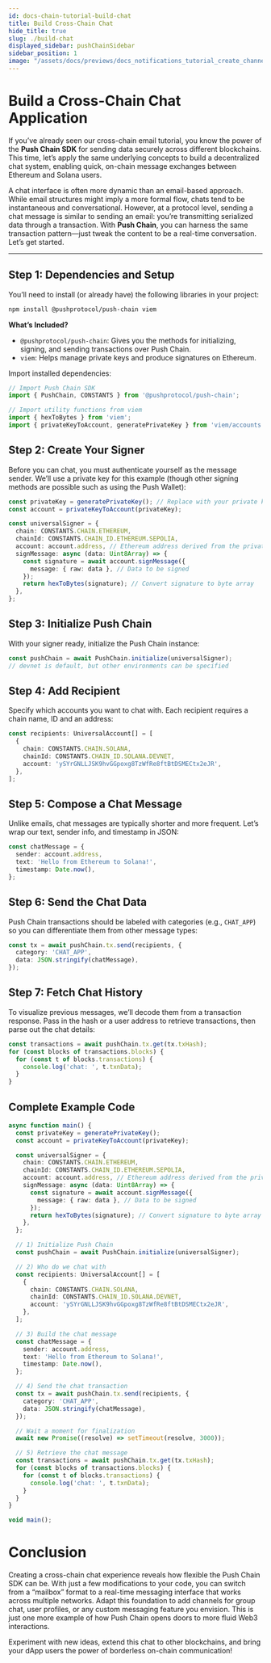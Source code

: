 ```yaml
---
id: docs-chain-tutorial-build-chat
title: Build Cross-Chain Chat
hide_title: true
slug: ./build-chat
displayed_sidebar: pushChainSidebar
sidebar_position: 1
image: "/assets/docs/previews/docs_notifications_tutorial_create_channel--creating_your_channel.png"
---
```


# Build a Cross-Chain Chat Application

If you’ve already seen our cross-chain email tutorial, you know the power of the **Push Chain SDK** for sending data securely across different blockchains. This time, let’s apply the same underlying concepts to build a decentralized chat system, enabling quick, on-chain message exchanges between Ethereum and Solana users.

A chat interface is often more dynamic than an email-based approach. While email structures might imply a more formal flow, chats tend to be instantaneous and conversational. However, at a protocol level, sending a chat message is similar to sending an email: you’re transmitting serialized data through a transaction. With **Push Chain**, you can harness the same transaction pattern—just tweak the content to be a real-time conversation. Let’s get started.

<head>
  <title>{`Cross-Chain Chat | Tutorial | Push Chain | Push Documentation`}</title>
</head>

---

## Step 1: Dependencies and Setup

You’ll need to install (or already have) the following libraries in your project:

```bash
npm install @pushprotocol/push-chain viem
```

**What’s Included?**

- `@pushprotocol/push-chain`: Gives you the methods for initializing, signing, and sending transactions over Push Chain.
- `viem`: Helps manage private keys and produce signatures on Ethereum.

Import installed dependencies:

```typescript
// Import Push Chain SDK
import { PushChain, CONSTANTS } from '@pushprotocol/push-chain';

// Import utility functions from viem
import { hexToBytes } from 'viem';
import { privateKeyToAccount, generatePrivateKey } from 'viem/accounts';
```

## Step 2: Create Your Signer

Before you can chat, you must authenticate yourself as the message sender. We’ll use a private key for this example (though other signing methods are possible such as using the Push Wallet):

```typescript
const privateKey = generatePrivateKey(); // Replace with your private key
const account = privateKeyToAccount(privateKey);

const universalSigner = {
  chain: CONSTANTS.CHAIN.ETHEREUM,
  chainId: CONSTANTS.CHAIN_ID.ETHEREUM.SEPOLIA,
  account: account.address, // Ethereum address derived from the private key
  signMessage: async (data: Uint8Array) => {
    const signature = await account.signMessage({
      message: { raw: data }, // Data to be signed
    });
    return hexToBytes(signature); // Convert signature to byte array
  },
};
```

## Step 3: Initialize Push Chain

With your signer ready, initialize the Push Chain instance:

```typescript
const pushChain = await PushChain.initialize(universalSigner);
// devnet is default, but other environments can be specified
```

## Step 4: Add Recipient

Specify which accounts you want to chat with. Each recipient requires a chain name, ID and an address:

```typescript
const recipients: UniversalAccount[] = [
  {
    chain: CONSTANTS.CHAIN.SOLANA,
    chainId: CONSTANTS.CHAIN_ID.SOLANA.DEVNET,
    account: 'ySYrGNLLJSK9hvGGpoxg8TzWfRe8ftBtDSMECtx2eJR',
  },
];
```

## Step 5: Compose a Chat Message

Unlike emails, chat messages are typically shorter and more frequent. Let’s wrap our text, sender info, and timestamp in JSON:

```typescript
const chatMessage = {
  sender: account.address,
  text: 'Hello from Ethereum to Solana!',
  timestamp: Date.now(),
};
```

## Step 6: Send the Chat Data

Push Chain transactions should be labeled with categories (e.g., `CHAT_APP`) so you can differentiate them from other message types:

```typescript
const tx = await pushChain.tx.send(recipients, {
  category: 'CHAT_APP',
  data: JSON.stringify(chatMessage),
});
```

## Step 7: Fetch Chat History

To visualize previous messages, we’ll decode them from a transaction response. Pass in the hash or a user address to retrieve transactions, then parse out the chat details:

```typescript
const transactions = await pushChain.tx.get(tx.txHash);
for (const blocks of transactions.blocks) {
  for (const t of blocks.transactions) {
    console.log('chat: ', t.txnData);
  }
}
```

## Complete Example Code

```typescript
async function main() {
  const privateKey = generatePrivateKey();
  const account = privateKeyToAccount(privateKey);

  const universalSigner = {
    chain: CONSTANTS.CHAIN.ETHEREUM,
    chainId: CONSTANTS.CHAIN_ID.ETHEREUM.SEPOLIA,
    account: account.address, // Ethereum address derived from the private key
    signMessage: async (data: Uint8Array) => {
      const signature = await account.signMessage({
        message: { raw: data }, // Data to be signed
      });
      return hexToBytes(signature); // Convert signature to byte array
    },
  };

  // 1) Initialize Push Chain
  const pushChain = await PushChain.initialize(universalSigner);

  // 2) Who do we chat with
  const recipients: UniversalAccount[] = [
    {
      chain: CONSTANTS.CHAIN.SOLANA,
      chainId: CONSTANTS.CHAIN_ID.SOLANA.DEVNET,
      account: 'ySYrGNLLJSK9hvGGpoxg8TzWfRe8ftBtDSMECtx2eJR',
    },
  ];

  // 3) Build the chat message
  const chatMessage = {
    sender: account.address,
    text: 'Hello from Ethereum to Solana!',
    timestamp: Date.now(),
  };

  // 4) Send the chat transaction
  const tx = await pushChain.tx.send(recipients, {
    category: 'CHAT_APP',
    data: JSON.stringify(chatMessage),
  });

  // Wait a moment for finalization
  await new Promise((resolve) => setTimeout(resolve, 3000));

  // 5) Retrieve the chat message
  const transactions = await pushChain.tx.get(tx.txHash);
  for (const blocks of transactions.blocks) {
    for (const t of blocks.transactions) {
      console.log('chat: ', t.txnData);
    }
  }
}

void main();
```

# Conclusion

Creating a cross-chain chat experience reveals how flexible the Push Chain SDK can be. With just a few modifications to your code, you can switch from a “mailbox” format to a real-time messaging interface that works across multiple networks. Adapt this foundation to add channels for group chat, user profiles, or any custom messaging feature you envision. This is just one more example of how Push Chain opens doors to more fluid Web3 interactions.

Experiment with new ideas, extend this chat to other blockchains, and bring your dApp users the power of borderless on-chain communication!

